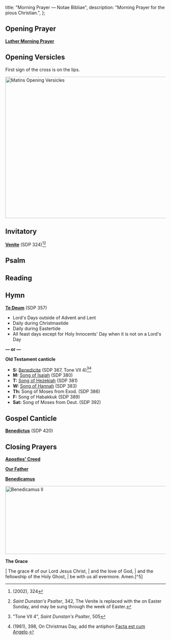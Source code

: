 
  title: "Morning Prayer — Notae Bibliae",
  description: "Morning Prayer for the pious Christian.",
};

<Initial text="Morning Prayer" />

## Opening Prayer

[**Luther Morning Prayer**](/liturgy/prayers/luther-morning-prayer)

## Opening Versicles

First sign of the cross is on the lips.

<Image
  src="/chants/matins-opening-versicles.svg"
  alt="Matins Opening Versicles"
  width="600"
  height="443"
/>

## Invitatory

<Red text="‡" /> [**Venite**](/liturgy/music/chants/venite) (SDP 324)[^1][^2]

## Psalm

<ReadingPlan id="morning-prayer" type="psalm" />

## Reading

<ReadingPlan id="morning-prayer" type="reading" />

## Hymn

[**Te Deum**](/liturgy/music/chants/te-deum) (SDP 357)
- Lord's Days outside of Advent and Lent
- Daily during Christmastide
- Daily during Eastertide
- All feast days except for Holy Innocents' Day when it is not on a Lord's Day

**— or —**

**Old Testament canticle**
- **S:** [Benedicite](/liturgy/music/chants/benedicite) (SDP 367, Tone VII 4)[^3][^4]
- **M:** [Song of Isaiah](/liturgy/music/chants/song-of-isaiah) (SDP 380)
- **T:** [Song of Hezekiah](/liturgy/music/chants/song-of-hezekiah) (SDP 381)
- **W:** [Song of Hannah](/liturgy/music/chants/song-of-hannah) (SDP 383)
- **Th:** Song of Moses from Exod. (SDP 386)
- **F:** Song of Habakkuk (SDP 389)
- **Sat:** Song of Moses from Deut. (SDP 392)

## Gospel Canticle

[**Benedictus**](/liturgy/music/chants/benedictus) (SDP 420)

## Closing Prayers

[**Apostles' Creed**](/liturgy/creeds/apostles-creed)

[**Our Father**](/liturgy/prayers/our-father)

[**Benedicamus**](/liturgy/music/chants/benedicamus)

<Image
  src="/chants/benedicamus-ii.svg"
  alt="Benedicamus II"
  width="600"
  height="213"
/>

**The Grace**

<Poetry>
|  The grace # of our Lord Jesus Christ,
|      and the love of God,
|      and the fellowship of the Holy Ghost,
|          be with us all evermore. Amen.[^5]
</Poetry>

[^1]: *<Definition lang="english" anchor="saint-dunstans-psalter" text="Saint Dunstan's Plainsong Psalter" />* (2002), 324
[^2]: <Red text="‡" /> *Saint Dunstan's Psalter*, 342, The Venite is replaced with the <Definition lang="latin" anchor="pascha-nostrum" text="Pascha nostrum" /> on Easter Sunday, and may be sung through the week of Easter.
[^3]: "Tone VII 4", *Saint Dunstan's Psalter*, 505
[^4]: *<Definition lang="latin" anchor="liber-usualis" text="Liber Usualis" />* (1961), 398, On Christmas Day, add the antiphon [Facta est cum Angelo](/liturgy/music/chants/facta-est-cum-angelo).
[^5]: 2 Corinthians 13:14
